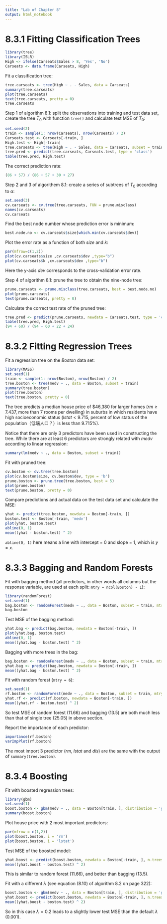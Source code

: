 ```yaml
---
title: "Lab of Chapter 8"
output: html_notebook
---
```


# 8.3.1 Fitting Classification Trees

```r
library(tree)
library(ISLR)
High <- ifelse(Carseats$Sales > 8, 'Yes', 'No')
Carseats <- data.frame(Carseats, High)
```

Fit a classification tree:
```r
tree.carseats <- tree(High ~ . - Sales, data = Carseats)
summary(tree.carseats)
plot(tree.carseats)
text(tree.carseats, pretty = 0)
tree.carseats
```

Step 1 of algorithm 8.1: split the observations into training and test data set, create the tree $T_0$ with function `tree()` and calculate test MSE of $T_0$:
```r
set.seed(2)
train <- sample(1: nrow(Carseats), nrow(Carseats) / 2)
Carseats.test <- Carseats[-train, ]
High.test <- High[-train]
tree.carseats <- tree(High ~ . - Sales, data = Carseats, subset = train)
tree.pred <- predict(tree.carseats, Carseats.test, type = 'class')
table(tree.pred, High.test)
```

The correct prediction rate:
```r
(86 + 57) / (86 + 57 + 30 + 27)
```

Step 2 and 3 of algorithem 8.1: create a series of subtrees of $T_0$ according to $\alpha$:
```r
set.seed(3)
cv.carseats <- cv.tree(tree.carseats, FUN = prune.misclass)
names(cv.carseats)
cv.carseats
```

Find the best node number whose prediction error is minimum:
```r
best.node.no <- cv.carseats$size[which.min(cv.carseats$dev)]
```

Plot the error rate as a function of both *size* and *k*:
```r
par(mfrow=c(1,2))
plot(cv.carseats$size ,cv.carseats$dev ,type="b")
plot(cv.carseats$k ,cv.carseats$dev ,type="b")
```

Here the y-axis *dev* corresponds to the cross-validation error rate.

Step 4 of algorithm 8.1: prune the tree to obtain the nine-node tree:
```r
prune.carseats <- prune.misclass(tree.carseats, best = best.node.no)
plot(prune.carseats)
text(prune.carseats, pretty = 0)
```

Calculate the correct test rate of the pruned tree:
```r
tree.pred <- predict(prune.carseats, newdata = Carseats.test, type = 'class')
table(tree.pred, High.test)
(94 + 60) / (94 + 60 + 22 + 24)
```

# 8.3.2 Fitting Regression Trees

Fit a regression tree on the *Boston* data set:
```r
library(MASS)
set.seed(1)
train <- sample(1: nrow(Boston), nrow(Boston) / 2)
tree.boston <- tree(medv ~ ., data = Boston, subset = train)
summary(tree.boston)
plot(tree.boston)
text(tree.boston, pretty = 0)
```

The tree predicts a median house price of \$46,380 for larger homes ($rm \ge 7.437$, more than 7 rooms per dwelling) in suburbs in which residents have high socioeconomic status ($lstat \lt 9.715$, percent of low status of the population（低端人口？）is less than 9.715%).

Notice that there are only 3 predictors have been used in constructing the tree.
While there are at least 6 predictors are strongly related with *medv* according to linear regression:
```r
summary(lm(medv ~ ., data = Boston, subset = train))
```

Fit with pruned tree:
```r
cv.boston <- cv.tree(tree.boston)
plot(cv.boston$size, cv.boston$dev, type = 'b')
prune.boston <- prune.tree(tree.boston, best = 5)
plot(prune.boston)
text(prune.boston, pretty = 0)
```

Compare predictions and actual data on the test data set and calculate the MSE:
```r
yhat <- predict(tree.boston, newdata = Boston[-train, ])
boston.test <- Boston[-train, 'medv']
plot(yhat, boston.test)
abline(0, 1)
mean((yhat - boston.test) ^ 2)
```

`abline(0, 1)` here means a line with intercept = 0 and slope = 1, which is $y = x$.

# 8.3.3 Bagging and Random Forests

Fit with bagging method (all predictors, in other words all columns but the response variable, are used at each split: `mtry = ncol(Boston) - 1`):
```r
library(randomForest)
set.seed(1)
bag.boston <- randomForest(medv ~ ., data = Boston, subset = train, mtry = ncol(Boston) - 1, importance = TRUE)
bag.boston
```

Test MSE of the bagging method:
```r
yhat.bag <- predict(bag.boston, newdata = Boston[-train, ])
plot(yhat.bag, boston.test)
abline(0, 1)
mean((yhat.bag - boston.test) ^ 2)
```

Bagging with more trees in the bag:
```r
bag.boston <- randomForest(medv ~ ., data = Boston, subset = train, mtry = ncol(Boston) - 1, ntree = 25)
yhat.bag <- predict(bag.boston, newdata = Boston[-train, ])
mean((yhat.bag - boston.test) ^ 2)
```

Fit with random forest (`mtry = 6`):
```r
set.seed(1)
rf.boston <- randomForest(medv ~ ., data = Boston, subset = train, mtry = 6, importance = TRUE)
yhat.rf <- predict(rf.boston, newdata = Boston[-train, ])
mean((yhat.rf - boston.test) ^ 2)
```

So test MSE of random forest (11.66) and bagging (13.5) are both much less than that of single tree (25.05) in above section.

Report the importance of each predictor:
```r
importance(rf.boston)
varImpPlot(rf.boston)
```

The most import 3 predictor (*rm*, *lstat* and *dis*) are the same with the output of `summary(tree.boston)`.

# 8.3.4 Boosting

Fit with boosted regression trees:
```r
library(gbm)
set.seed(1)
boost.boston <- gbm(medv ~ ., data = Boston[train, ], distribution = 'gaussian', n.trees = 5000, interaction.depth = 4)
summary(boost.boston)
```

Plot house price with 2 most important predictors:
```r
par(mfrow = c(1,2))
plot(boost.boston, i = 'rm')
plot(boost.boston, i = 'lstat')
```

Test MSE of the boosted model:
```r
yhat.boost <- predict(boost.boston, newdata = Boston[-train, ], n.trees = 5000)
mean((yhat.boost - boston.test) ^ 2)
```

This is similar to random forest (11.66), and better than bagging (13.5).

Fit with a different $\lambda$ (see equation (8.10) of algorithm 8.2 on page 322):
```r
boost.boston <- gbm(medv ~ ., data = Boston[train, ], distribution = 'gaussian', n.trees = 5000, interaction.depth = 4, shrinkage = 0.2, verbose = FALSE)
yhat.boost <- predict(boost.boston, newdata = Boston[-train, ], n.trees = 5000)
mean((yhat.boost - boston.test) ^ 2)
```

So in this case $\lambda = 0.2$ leads to a slightly lower test MSE than the default $\lambda$ (0.001).